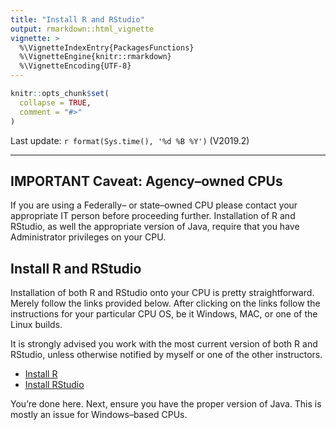 ```yaml
---
title: "Install R and RStudio"
output: rmarkdown::html_vignette
vignette: >
  %\VignetteIndexEntry{PackagesFunctions}
  %\VignetteEngine{knitr::rmarkdown}
  %\VignetteEncoding{UTF-8}
---
```


```r
knitr::opts_chunk$set(
  collapse = TRUE,
  comment = "#>"
)
```

Last update: `r format(Sys.time(), '%d %B %Y')` (V2019.2)

---

## IMPORTANT Caveat: Agency--owned CPUs

If you are using a Federally-- or state--owned CPU please contact your appropriate IT person before proceeding further.  Installation of R and RStudio, as well the appropriate version of Java, require that you have Administrator privileges on your CPU.

## Install R and RStudio

Installation of both R and RStudio onto your CPU is pretty straightforward.  Merely follow the links provided below. After clicking on the links follow the instructions for your particular CPU OS, be it Windows, MAC, or one of the Linux builds.

 It is strongly advised you work with the most current version of both R and RStudio, unless otherwise notified by myself or one of the other instructors.

* [Install R](https://www.r-project.org/)
* [Install RStudio](https://www.rstudio.com/products/rstudio/download/)

You're done here.  Next, ensure you have the proper version of Java.  This is mostly an issue for Windows--based CPUs.




